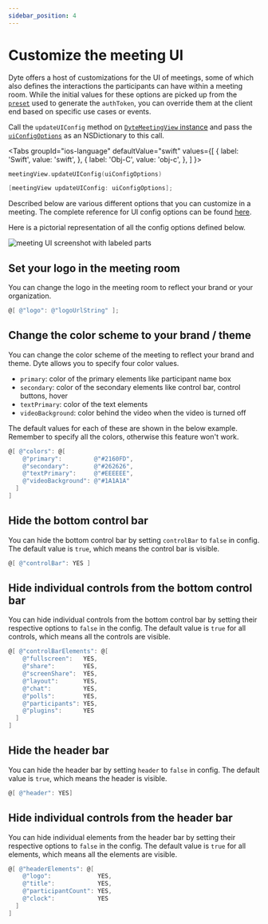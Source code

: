 ```yaml
---
sidebar_position: 4
---
```


# Customize the meeting UI


Dyte offers a host of customizations for the UI of meetings, some of which also defines the interactions the participants can have within a meeting room. While the initial values for these options are picked up from the [`preset`](/docs/home/introduction#glossary) used to generate the `authToken`, you can override them at the client end based on specific use cases or events.

Call the `updateUIConfig` method on [`DyteMeetingView` instance](./reference/dyte-meeting) and pass the [`uiConfigOptions`](./reference/dyte-ui-config) as an NSDictionary to this call.

<Tabs
  groupId="ios-language"
  defaultValue="swift"
  values={[
    { label: 'Swift', value: 'swift', },
    { label: 'Obj-C', value: 'obj-c', },
  ]
}>
<TabItem value="swift">

```swift
meetingView.updateUIConfig(uiConfigOptions)
```

</TabItem>
<TabItem value="obj-c">

```objectivec
[meetingView updateUIConfig: uiConfigOptions];
```

</TabItem>
</Tabs>

Described below are various different options that you can customize in a meeting. The complete reference for UI config options can be found [here](./reference/dyte-ui-config).

Here is a pictorial representation of all the config options defined below.

![meeting UI screenshot with labeled parts](/ui-customizations/mobile/mobile-meeting-ui.png)

## Set your logo in the meeting room

You can change the logo in the meeting room to reflect your brand or your organization.

```objectivec
@[ @"logo": @"logoUrlString" ];
```

## Change the color scheme to your brand / theme

You can change the color scheme of the meeting to reflect your brand and theme. Dyte allows you to specify four color values.

- `primary`: color of the primary elements like participant name box
- `secondary`: color of the secondary elements like control bar, control buttons, hover
- `textPrimary`: color of the text elements
- `videoBackground`: color behind the video when the video is turned off

The default values for each of these are shown in the below example. Remember to specify all the colors, otherwise this feature won't work.

```objectivec
@[ @"colors": @[
    @"primary":         @"#2160FD",
    @"secondary":       @"#262626",
    @"textPrimary":     @"#EEEEEE",
    @"videoBackground": @"#1A1A1A"
  ]
]
```

<VideoPlayer src="/ui-customizations/mobile/mobile-themes.mp4" mobile />

<!-- ## Adjust the meeting size to a custom container

The default behaviour of a meeting on Dyte is to take up the full viewport. However, if you want to customize the size of a meeting to fit within a certain container or `div`, you can do so by specifying the `width` and `height` under `dimensions` as numerical values which are taken as pixels (`px` in CSS). Remember to specify both, otherwise this feature won't work.

```json
"dimensions": {
    width:  400,
    height: 800
}
```

## Make the meeting fit your container size (dynamic)

Similarly, if you want to make the size of a meeting dynamically fit to within the bounds of its parent container or `div`, you can do so by specifying the `mode` under `dimensions` and set the value to `fillParent`.

```json
"dimensions": "{
  mode: "fillParent";
}
```

:::caution

Use either the `width` and `height` OR the `mode` under `dimensions`, but not both.

::: -->

## Hide the bottom control bar

You can hide the bottom control bar by setting `controlBar` to `false` in config. The default value is `true`, which means the control bar is visible.

```objectivec
@[ @"controlBar": YES ]
```

<VideoPlayer src="/ui-customizations/mobile/mobile-control-bar.mp4" mobile />

## Hide individual controls from the bottom control bar

You can hide individual controls from the bottom control bar by setting their respective options to `false` in the config. The default value is `true` for all controls, which means all the controls are visible.

```objectivec
@[ @"controlBarElements": @[
    @"fullscreen":   YES,
    @"share":        YES,
    @"screenShare":  YES,
    @"layout":       YES,
    @"chat":         YES,
    @"polls":        YES,
    @"participants": YES,
    @"plugins":      YES
  ]
]
```

<VideoPlayer
  src="/ui-customizations/mobile/mobile-control-bar-elements.mp4"
  mobile
/>

## Hide the header bar

You can hide the header bar by setting `header` to `false` in config. The default value is `true`, which means the header is visible.

```objectivec
@[ @"header": YES]
```

<VideoPlayer src="/ui-customizations/mobile/mobile-header.mp4" mobile />

## Hide individual controls from the header bar

You can hide individual elements from the header bar by setting their respective options to `false` in the config. The default value is `true` for all elements, which means all the elements are visible.

```objectivec
@[ @"headerElements": @[
    @"logo":             YES,
    @"title":            YES,
    @"participantCount": YES,
    @"clock":            YES
  ]
]
```

<!-- ## Customize waiting room

If you have enabled waiting room in the `role`, the participant will be put in an empty zone until the host joins and / or lets them in. You can choose the exact HTML to be rendered while the participant is in the waiting room (such as an infographic or play a video or display info about your org) by setting the `element` to a ReactNode or an HTMLElement, and whether the participant sees their own video while in the waiting room using `showSelfVideo` (which is `true` by default).

```json
"waitingRoom": "{
    showSelfVideo: true,
    element:       ReactNode|HTMLElement
}
```

## Add overlay / filter to meeting video

You can add an overlay or filter to the meeting videos. You can add them to the individual participant videos or to the entire meeting grid at once. You would generally need to listen to the meeting events, such as [`roomMessage`](./advanced-usage#send-a-custom-message-to-other-participants-in-the-meeting-p2p-message--data-exchange), to determine when to show an overlay, or you could build your own custom logic around this.

:::info

Adding any overlay disables the context menu (right click) on the video stream(s).

:::

### Meeting grid overlay

You can add overlay to the entire meeting grid, which is the area including all the participant videos. Generally it will be all the area between the header and the control bar.

Use `DyteMeeting.grid.setOverlay(ReactNode)` to set overlay on top of the entire video grid. This can be useful for use cases like enabling reactions etc. Simply pass either a React component or a HTML string to the function. Remember to set the width and height to 100% to occupy the full size of the grid.

```javascript
DyteMeeting.grid.setOverlay(
  '<canvas id="reaction-1" style="width: 100%; height: 100%;" />'
);
```

To remove, you can simply set the overlay to `null`.

```javascript
DyteMeeting.grid.setOverlay(null);
```

### Participant video overlay

[Check this section](./advanced-usage#set-an-overlay--filter-on-the-participant-video). -->
